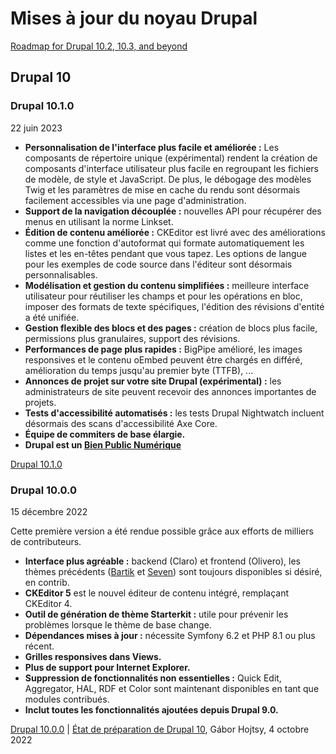 # Mises à jour du noyau Drupal

[Roadmap for Drupal 10.2, 10.3, and beyond](https://www.drupal.org/about/core/blog/roadmap-for-drupal-102-103-and-beyond)

## Drupal 10

### Drupal 10.1.0

22 juin 2023

- **Personnalisation de l'interface plus facile et améliorée :** Les composants de répertoire unique (expérimental) rendent la création de composants d'interface utilisateur plus facile en regroupant les fichiers de modèle, de style et JavaScript. De plus, le débogage des modèles Twig et les paramètres de mise en cache du rendu sont désormais facilement accessibles via une page d'administration.
- **Support de la navigation découplée :** nouvelles API pour récupérer des menus en utilisant la norme Linkset.
- **Édition de contenu améliorée :** CKEditor est livré avec des améliorations comme une fonction d'autoformat qui formate automatiquement les listes et les en-têtes pendant que vous tapez. Les options de langue pour les exemples de code source dans l'éditeur sont désormais personnalisables.
- **Modélisation et gestion du contenu simplifiées :** meilleure interface utilisateur pour réutiliser les champs et pour les opérations en bloc, imposer des formats de texte spécifiques, l'édition des révisions d'entité a été unifiée.
- **Gestion flexible des blocs et des pages :** création de blocs plus facile, permissions plus granulaires, support des révisions.
- **Performances de page plus rapides :** BigPipe amélioré, les images responsives et le contenu oEmbed peuvent être chargés en différé, amélioration du temps jusqu'au premier byte (TTFB), ...
- **Annonces de projet sur votre site Drupal (expérimental) :** les administrateurs de site peuvent recevoir des annonces importantes de projets.
- **Tests d'accessibilité automatisés :** les tests Drupal Nightwatch incluent désormais des scans d'accessibilité Axe Core.
- **Équipe de commiters de base élargie.**
- **Drupal est un [Bien Public Numérique](https://digitalpublicgoods.net/)**

[Drupal 10.1.0](https://www.drupal.org/blog/drupal-10-1-0)

### Drupal 10.0.0

15 décembre 2022

Cette première version a été rendue possible grâce aux efforts de milliers de contributeurs.

- **Interface plus agréable :** backend (Claro) et frontend (Olivero), les thèmes précédents ([Bartik](https://www.drupal.org/project/bartik) et [Seven](https://www.drupal.org/project/seven)) sont toujours disponibles si désiré, en contrib.
- **CKEditor 5** est le nouvel éditeur de contenu intégré, remplaçant CKEditor 4.
- **Outil de génération de thème Starterkit :** utile pour prévenir les problèmes lorsque le thème de base change.
- **Dépendances mises à jour :** nécessite Symfony 6.2 et PHP 8.1 ou plus récent.
- **Grilles responsives dans Views.**
- **Plus de support pour Internet Explorer.**
- **Suppression de fonctionnalités non essentielles :** Quick Edit, Aggregator, HAL, RDF et Color sont maintenant disponibles en tant que modules contribués.
- **Inclut toutes les fonctionnalités ajoutées depuis Drupal 9.0.**

[Drupal 10.0.0](https://www.drupal.org/blog/drupal-10-0-0) | [État de préparation de Drupal 10](https://slides.com/gaborhojtsy/state-of-drupal-10-readiness-oct-4-2022), Gábor Hojtsy, 4 octobre 2022

